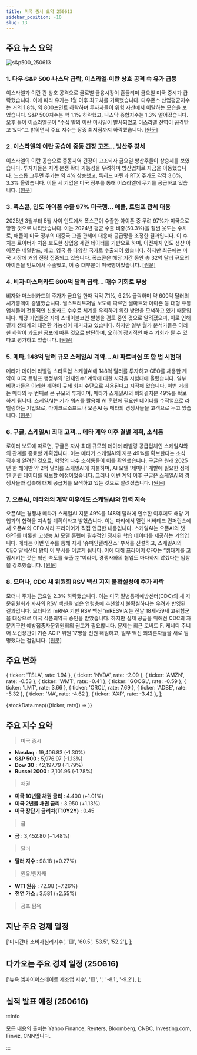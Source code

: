 ```yaml
---
title: 미국 증시 요약 250613
sidebar_position: -10
slug: 13
---
```


## 주요 뉴스 요약

![s&p500_250613](/map/250613.png)

### 1. **다우·S&P 500·나스닥 급락, 이스라엘·이란 상호 공격 속 유가 급등**

이스라엘과 이란 간 상호 공격으로 글로벌 금융시장이 흔들리며 금요일 미국 증시가 급락했습니다. 이에 따라 유가는 1월 이후 최고치를 기록했습니다. 다우존스 산업평균지수는 거의 1.8%, 약 800포인트 하락하며 투자자들이 위험 자산에서 이탈하는 모습을 보였습니다. S&P 500지수는 약 1.1% 하락했고, 나스닥 종합지수는 1.3% 떨어졌습니다. 오후 들어 이스라엘군이 “수십 발의 이란 미사일이 발사되었고 이스라엘 전역이 공격받고 있다”고 밝히면서 주요 지수는 장중 최저점까지 하락했습니다. [[원문]](https://finance.yahoo.com/news/live/stock-market-today-dow-sp-500-nasdaq-dive-oil-surges-as-israel-and-iran-trade-strikes-200145242.html)

### 2. **이스라엘의 이란 공습에 중동 긴장 고조... 방산주 강세**

이스라엘의 이란 공습으로 중동지역 긴장이 고조되자 금요일 방산주들이 상승세를 보였습니다. 투자자들은 지역 분쟁 확대 가능성을 우려하며 방산업체로 자금을 이동했습니다. 노스롭 그루먼 주가는 약 4% 상승했고, 록히드 마틴과 RTX 주가도 각각 3.6%, 3.3% 올랐습니다. 이들 세 기업은 미국 정부를 통해 이스라엘에 무기를 공급하고 있습니다. [[원문]](https://finance.yahoo.com/news/defense-stocks-trade-higher-after-israel-airstrikes-in-iran-raise-middle-east-tensions-135055335.html)

### 3. **폭스콘, 인도 아이폰 수출 97% 미국행... 애플, 트럼프 관세 대응**

2025년 3월부터 5월 사이 인도에서 폭스콘이 수출한 아이폰 중 무려 97%가 미국으로 향한 것으로 나타났습니다. 이는 2024년 평균 수출 비중(50.3%)을 훨씬 웃도는 수치로, 애플이 미국 정부의 대중국 고율 관세에 대응해 공급망을 조정한 결과입니다. 이 수치는 로이터가 처음 보도한 상업용 세관 데이터를 기반으로 하며, 이전까지 인도 생산 아이폰은 네덜란드, 체코, 영국 등 다양한 국가로 수출되어 왔습니다. 하지만 최근에는 미국 시장에 거의 전량 집중되고 있습니다. 폭스콘은 해당 기간 동안 총 32억 달러 규모의 아이폰을 인도에서 수출했고, 이 중 대부분이 미국행이었습니다. [[원문]](https://www.reuters.com/world/china/foxconn-sends-97-india-iphone-exports-us-apple-tackles-trumps-tariffs-2025-06-13/)

### 4. **비자·마스터카드 600억 달러 급락... 매수 기회로 부상**

비자와 마스터카드의 주가가 금요일 한때 각각 7.1%, 6.2% 급락하며 약 600억 달러의 시가총액이 증발했습니다. 월스트리트저널 보도에 따르면 월마트와 아마존 등 대형 유통업체들이 전통적인 신용카드 수수료 체계를 우회하기 위한 방안을 모색하고 있기 때문입니다. 해당 기업들은 자체 스테이블코인 발행을 검토 중인 것으로 알려졌으며, 이로 인해 결제 생태계의 대전환 가능성이 제기되고 있습니다. 하지만 일부 월가 분석가들은 이러한 하락이 과도한 공포에 따른 것으로 판단하며, 오히려 장기적인 매수 기회가 될 수 있다고 평가하고 있습니다. [[원문]](https://finance.yahoo.com/news/60-billion-visa-mastercard-slump-184854735.html)

### 5. **메타, 148억 달러 규모 스케일AI 계약... AI 파트너십 또 한 번 시험대**

메타가 데이터 라벨링 스타트업 스케일AI에 148억 달러를 투자하고 CEO를 채용한 계약이 미국 트럼프 행정부의 '인재인수' 계약에 대한 시각을 시험대에 올렸습니다. 일부 비평가들은 이러한 계약이 규제 회피 수단으로 사용된다고 지적해 왔습니다. 이번 거래는 메타의 두 번째로 큰 규모의 투자이며, 메타가 스케일AI의 비의결지분 49%를 확보하게 됩니다. 스케일AI는 기가 워커를 활용해 AI 훈련에 필요한 데이터를 수작업으로 라벨링하는 기업으로, 마이크로소프트나 오픈AI 등 메타의 경쟁사들을 고객으로 두고 있습니다. [[원문]](https://www.reuters.com/sustainability/boards-policy-regulation/metas-148-billion-scale-ai-deal-latest-test-ai-partnerships-2025-06-13/)

### 6. **구글, 스케일AI 최대 고객... 메타 계약 이후 결별 계획, 소식통**

로이터 보도에 따르면, 구글은 자사 최대 규모의 데이터 라벨링 공급업체인 스케일AI와의 관계를 종료할 계획입니다. 이는 메타가 스케일AI의 지분 49%를 확보한다는 소식 직후에 알려진 것으로, 익명의 다수 소식통들이 이를 확인했습니다. 구글은 원래 2025년 한 해에만 약 2억 달러를 스케일AI에 지불하며, AI 모델 '제미니' 개발에 필요한 정제된 훈련 데이터를 확보할 예정이었습니다. 그러나 이번 계약 이후 구글은 스케일AI의 경쟁사들과 접촉해 대체 공급처를 모색하고 있는 것으로 알려졌습니다. [[원문]](https://www.reuters.com/business/google-scale-ais-largest-customer-plans-split-after-meta-deal-sources-say-2025-06-13/)

### 7. **오픈AI, 메타와의 계약 이후에도 스케일AI와 협력 지속**

오픈AI는 경쟁사 메타가 스케일AI 지분 49%를 148억 달러에 인수한 이후에도 해당 기업과의 협력을 지속할 계획이라고 밝혔습니다. 이는 파리에서 열린 비바테크 컨퍼런스에서 오픈AI의 CFO 사라 프라이어가 직접 언급한 내용입니다. 스케일AI는 오픈AI의 챗GPT를 비롯한 고성능 AI 모델 훈련에 필수적인 정제된 학습 데이터를 제공하는 기업입니다. 메타는 이번 인수를 통해 자사 '슈퍼인텔리전스' 부서를 신설하고, 스케일AI의 CEO 알렉산더 왕이 이 부서를 이끌게 됩니다. 이에 대해 프라이어 CFO는 “생태계를 고립시키는 것은 혁신 속도를 늦출 뿐”이라며, 경쟁사와의 협업도 마다하지 않겠다는 입장을 강조했습니다. [[원문]](https://www.reuters.com/technology/openai-continue-working-with-scale-ai-after-meta-deal-2025-06-13/)

### 8. **모더나, CDC 새 위원회 RSV 백신 지지 불확실성에 주가 하락**

모더나 주가는 금요일 2.3% 하락했습니다. 이는 미국 질병통제예방센터(CDC)의 새 자문위원회가 자사의 RSV 백신을 넓은 연령층에 추천할지 불확실하다는 우려가 반영된 결과입니다. 모더나의 mRNA 기반 RSV 백신 'mRESVIA'는 전날 18세-59세 고위험군을 대상으로 미국 식품의약국 승인을 받았습니다. 하지만 실제 공급을 위해선 CDC의 자문기구인 예방접종자문위원회의 권고가 필요합니다. 문제는 최근 로버트 F. 케네디 주니어 보건장관이 기존 ACIP 위원 17명을 전원 해임하고, 일부 백신 회의론자들을 새로 임명했다는 점입니다. [[원문]](https://www.reuters.com/business/healthcare-pharmaceuticals/moderna-falls-fears-new-cdc-vaccine-advisory-panel-could-cloud-rsv-shot-2025-06-13/)

## 주요 변화

  { ticker: 'TSLA', rate: 1.94 },
  { ticker: 'NVDA', rate: -2.09 },
  { ticker: 'AMZN', rate: -0.53 },
  { ticker: 'WMT', rate: -0.41 },
  { ticker: 'GOOGL', rate: -0.59 },
  { ticker: 'LMT', rate: 3.66 },
  { ticker: 'ORCL', rate: 7.69 },
  { ticker: 'ADBE', rate: -5.32 },
  { ticker: 'MA', rate: -4.62 },
  { ticker: 'AXP', rate: -3.42 },
];

{stockData.map(({ticker, rate}) => <StockCardMini key={ticker} ticker={ticker} rate={rate}></StockCardMini>)}

## 주요 지수 요약

> 미국 증시

- **Nasdaq** : 19,406.83 (-1.30%)
- **S&P 500** : 5,976.97 (-1.13%)
- **Dow 30** : 42,197.79 (-1.79%)
- **Russel 2000** : 2,101.96 (-1.78%)

> 채권

- **미국 10년물 채권 금리** : 4.400 (+1.01%)
- **미국 2년물 채권 금리** : 3.950 (+1.13%)
- **미국 장단기 금리차(T10Y2Y)** : 0.45

> 금

- **금** : 3,452.80 (+1.48%)

> 달러

- **달러 지수** : 98.18 (+0.27%)

> 원유/원자재

- **WTI 원유** : 72.98 (+7.26%)
- **천연 가스** : 3.581 (+2.55%)

> 공포 탐욕

<FearAndGreed fearAndGreedIndex={60} vix={20.82} vixRate={15.54} />

## 지난 주요 경제 일정

  ['미시간대 소비자심리지수', '🟨', '60.5', '53.5', '52.2'],
];

<EconomicCalendar data={eventsData} />

## 다가오는 주요 경제 일정 (250616)

  ['뉴욕 엠파이어스테이트 제조업 지수', '🟨', '', '-8.1', '-9.2'],
];

<EconomicCalendar data={nextEventsData} />

## 실적 발표 예정 (250616)


<EarningsBoard stocksAMC={stocksAMC} />

:::info

모든 내용의 출처는 Yahoo Finance, Reuters, Bloomberg, CNBC, Investing.com, Finviz, CNN입니다.

:::
